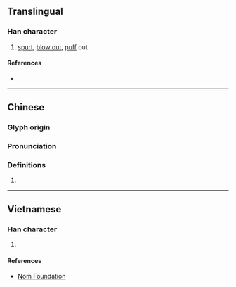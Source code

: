 {{character info/new}}
==Translingual==

===Han character===
{{Han char|rn=76|rad=欠|as=12|sn=16|four=07882|canj=JCNO|ids=⿰賁欠}}

# [[spurt]], [[blow out]], [[puff]] out

====References====
* {{Han ref|kx=0572.130|dkj=16218|hdz=32151.030|uh=6B55|ud=27477|bh=E9DE|bd=59870}}

----

==Chinese==
{{zh-forms}}

===Glyph origin===
{{Han etym}}

===Pronunciation===
{{zh-pron
|m=pēn
|c=pan3,fan5,pan1
|mc=y
|oc=y
|ma=
|cat=v
}}

===Definitions===
{{zh-hanzi}}

# {{rfdef|lang=zh}}

----

==Vietnamese==

===Han character===
{{vi-readings|rs=欠12| hanviet = phún}}

# {{defn|lang=vi|sort=欠12}}

====References====
* [http://nomfoundation.org/common/nom_details.php?codepoint=6b55 Nom Foundation]